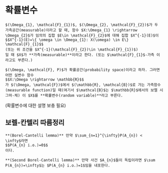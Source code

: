 # 확률변수 {#rv}

```definition
$(\Omega_{1}, \mathcal{F}_{1})$, $(\Omega_{2}, \mathcal{F}_{2})$가 두 가측공간(measurable)이라고 할 때, 함수 $X:\Omega_{1} \rightarrow \Omega_{2}$가 임의의 집합 $E\in \mathcal{F}_{2}$에 대해 집합 $X^{-1}(E)$이
$$X^{-1}(E)=\{ \omega \in \Omega_{1}: X(\omega) \in E\} \mathcal{F}_{1}$$
(또는 위 조건을 $X^{-1}(\mathcal{F}_{2})\in \mathcal{F}_{1})$)
일 때 $X$가 **가측(measurable)**이라고 한다. (또는 $\mathcal{F}_{1}$-가측 이라고도 부른다.)
```

```definition
$(\Omega, \mathcal{F}, P)$가 확률공간(probability space)이라고 하자. 그러면 어떤 실변수 함수
$$X:\Omega \rightarrow \mathbb{R}$$
가 $(\Omega, \mathcal{F})$에서 $(\mathbb{R}, \mathcal{B})$로 가는 가측함수(measurable function)일 때(여기서 $\mathcal{B}$는 $\mathbb{R}$에서의 보렐 시그마-체) 이 $X$를 **확률변수(random variable)**라고 부른다.
```

(확률변수에 대한 설명 보충 필요)

## 보렐-칸텔리 따름정리

```lemma
**(Borel-Cantelli lemma)** 만약 $\sum_{n=1}^{\infty}P(A_{n}) < \infty$라면
$$P(A_{n} i.o.)=0$$
이다.
```

```lemma
**(Second Borel-Cantelli lemma)** 만약 사건 $A_{n}$들이 독립이라면 $\sum P(A_{n})=\infty$는 $P(A_{n} i.o.)=1$임을 내포한다.
```
